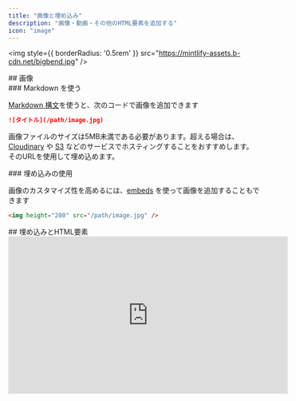 ```yaml
---
title: "画像と埋め込み"
description: "画像・動画・その他のHTML要素を追加する"
icon: "image"
---
```


<img style={{ borderRadius: '0.5rem' }} src="https://mintlify-assets.b-cdn.net/bigbend.jpg" />

<div id="image">
  ## 画像
</div>

<div id="using-markdown">
  ### Markdown を使う
</div>

[Markdown 構文](https://www.markdownguide.org/basic-syntax/#images)を使うと、次のコードで画像を追加できます

```md
![タイトル](/path/image.jpg)
```

画像ファイルのサイズは5MB未満である必要があります。超える場合は、[Cloudinary](https://cloudinary.com/) や [S3](https://aws.amazon.com/s3/) などのサービスでホスティングすることをおすすめします。そのURLを使用して埋め込めます。

<div id="using-embeds">
  ### 埋め込みの使用
</div>

画像のカスタマイズ性を高めるには、[embeds](/ja/writing-content/embed) を使って画像を追加することもできます

```html
<img height="200" src="/path/image.jpg" />
```

<div id="embeds-and-html-elements">
  ## 埋め込みとHTML要素
</div>

<iframe width="560" height="315" src="https://www.youtube.com/embed/4KzFe50RQkQ" title="YouTube video player" frameBorder="0" allow="accelerometer; autoplay; clipboard-write; encrypted-media; gyroscope; picture-in-picture" allowFullScreen style={{ width: '100%', borderRadius: '0.5rem' }} />

<br />

<Tip>
  Mintlifyは[Markdown内でのHTMLタグ](https://www.markdownguide.org/basic-syntax/#html)をサポートしています。Markdownの構文よりHTMLタグを使いたい場合に便利で、ドキュメント作成に高い柔軟性をもたらします。
</Tip>

<div id="iframes">
  ### iFrames
</div>

ドキュメント内に別の HTML ページを読み込みます。主に動画の埋め込みに使われます。

```html
<iframe src="https://www.youtube.com/embed/4KzFe50RQkQ"> </iframe>
```
